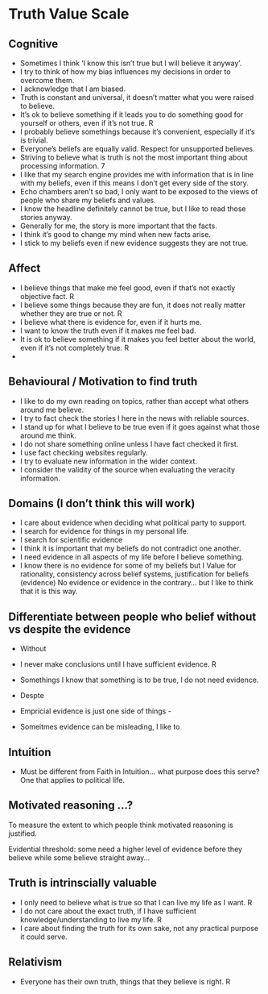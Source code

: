 # Truth Value Scale

## Cognitive 
- Sometimes I think ‘I know this isn’t true but I will believe it anyway’. 
- I try to think of how my bias influences my decisions in order to overcome them. 
- I acknowledge that I am biased.
- Truth is constant and universal, it doesn’t matter what you were raised to believe. 
- It’s ok to believe something if it leads you to do something good for yourself or others, even if it’s not true. R
- I probably believe somethings because it’s convenient, especially if it's is trivial.
- Everyone’s beliefs are equally valid. Respect for unsupported believes.
- Striving to believe what is truth is not the most important thing about processing information. 7
- I like that my search engine provides me with information that is in line with my beliefs, even if this means I don't get every side of the story. 
- Echo chambers aren't so bad, I only want to be exposed to the views of people who share my beliefs and values. 
- I know the headline definitely cannot be true, but I like to read those stories anyway. 
- Generally for me, the story is more important that the facts.
- I think it's good to change my mind when new facts arise. 
- I stick to my beliefs even if new evidence suggests they are not true. 

## Affect
- I believe things that make me feel good, even if that’s not exactly objective fact. R
- I believe some things because they are fun, it does not really matter whether they are true or not. R
- I believe what there is evidence for, even if it hurts me.
- I want to know the truth even if it makes me feel bad.
- It is ok to believe something if it makes you feel better about the world, even if it’s not completely true. R
- 

## Behavioural / Motivation to find truth
- I like to do my own reading on topics, rather than accept what others around me believe.
- I try to fact check the stories I here in the news with reliable sources. 
- I stand up for what I believe to be true even if it goes against what those around me think.
- I do not share something online unless I have fact checked it first. 
- I use fact checking websites regularly. 
- I try to evaluate new information in the wider context. 
- I consider the validity of the source when evaluating the veracity information. 


## Domains (I don't think this will work)
- I care about evidence when deciding what political party to support.
- I search for evidence for things in my personal life.
- I search for scientific evidence 
- I think it is important that my beliefs do not contradict one another.
- I need evidence in all aspects of my life before I believe something. 
- I know there is no evidence for some of my beliefs but I 
 Value for rationality, consistency across belief systems, justification for beliefs (evidence)
 No evidence or evidence in the contrary… but I like to think that it is this way. 
 
## Differentiate between people who belief without vs despite the evidence
- Without
- I never make conclusions until I have sufficient evidence. R
- Somethings I know that something is to be true, I do not need evidence.

- Despte
- Empricial evidence is just one side of things -
- Someitmes evidence can be misleading, I like to 

## Intuition
- Must be different from Faith in Intuition... what purpose does this serve? One that applies to political life. 
 


## Motivated reasoning ...? 
To measure the extent to which people think motivated reasoning is justified. 

Evidential threshold: some need a higher level of evidence before they believe while some believe straight away… 

## Truth is intrinscially valuable
- I only need to believe what is true so that I can live my life as I want. R
- I do not care about the exact truth, if I have sufficient knowledge/understanding to live my life. R
- I care about finding the truth for its own sake, not any practical purpose it could serve.

## Relativism
- Everyone has their own truth, things that they believe is right. R
